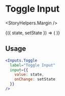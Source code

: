 

<Meta title="Components|Inputs|Toggle" />

# Toggle Input

<StoryHelpers.Margin />

<Preview>
  <Story name="Toggle">
  <StoryHelpers.StateContainer defaultState={true}>
    {({ state, setState }) => (
      <Inputs.Toggle
        label="Toggle Input"
        input={{
          value: state,
          onChange: setState
        }}
      />
    )}
  </StoryHelpers.StateContainer>
</Story>
</Preview>

## Usage

```jsx
<Inputs.Toggle
  label="Toggle Input"
  input={{
    value: state,
    onChange: setState
  }}
/>
```

<Props of={Inputs.Toggle} />
